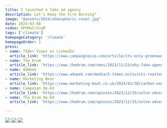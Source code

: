 ```yaml
---
title: I launched a fake ad agency
description: Let's Keep the Fire Burning™
image: "@assets/2024/atmospheric-cover.jpg"
date: 2024-03-08
video: HPhMaCrCnqM
tags: ['climate']
homepageCategory: 'climate'
homepageOrder: 1
press:
- name: 750k+ Views on LinkedIn
  article_link: 'https://www.campaignasia.com/article/its-only-greenwashing-if-you-get-caught/493907'
- name: The Drum
  article_link: 'https://www.thedrum.com/news/2023/11/23/why-fake-agency-pitching-saudi-aramco-s-account'
- name: AdWeek
  article_link: 'https://www.adweek.com/media/5-times-activists-roasted-adlands-fossil-fuel-addiction-during-the-hottest-year-ever/'
- name: Marketing Beat 
  article_link: 'https://www.marketing-beat.co.uk/2024/01/30/carbon-neutral-stunt-glimpse/'  
- name: Campaign Op-Ed
  article_link: 'https://www.thedrum.com/opinion/2023/12/15/solve-advertisings-real-climate-crisis-we-must-fire-all-the-activists'
- name: The Drum Op-Ed
  article_link: 'https://www.thedrum.com/opinion/2023/12/15/solve-advertisings-real-climate-crisis-we-must-fire-all-the-activists'

---
```

<LinkPreview id="https://www.atmospheric.agency" />

![](@assets/2024/atmospheric-billboard.jpg)
![](@assets/2024/atmospheric-juststopoil.jpg)
![](@assets/2024/atmospheric-website.jpg)